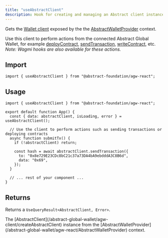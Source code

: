 ```yaml
---
title: "useAbstractClient"
description: Hook for creating and managing an Abstract client instance.
---
```



Gets the [Wallet client](https://viem.sh/docs/clients/wallet)
exposed by the the [AbstractWalletProvider](/abstract-global-wallet/agw-react/AbstractWalletProvider) context.

Use this client to perform actions from the connected Abstract Global Wallet, for example [deployContract](https://viem.sh/zksync/actions/deployContract),
[sendTransaction](https://viem.sh/zksync/actions/sendTransaction), [writeContract](https://viem.sh/zksync/actions/writeContract), etc.
_Note: Wagmi hooks are also available for these actions._

## Import

```tsx
import { useAbstractClient } from "@abstract-foundation/agw-react";
```

## Usage

```tsx
import { useAbstractClient } from "@abstract-foundation/agw-react";

export default function App() {
  const { data: abstractClient, isLoading, error } = useAbstractClient();

  // Use the client to perform actions such as sending transactions or deploying contracts
  async function submitTx() {
    if (!abstractClient) return;

    const hash = await abstractClient.sendTransaction({
      to: "0x8e729E23CDc8bC21c37a73DA4bA9ebdddA3C8B6d",
      data: "0x69",
    });
  }

  // ... rest of your component ...
}
```

## Returns

Returns a `UseQueryResult<AbstractClient, Error>`.

<Expandable title="properties">
  <ResponseField name="data" type="AbstractClient | undefined">
    The
    [AbstractClient](/abstract-global-wallet/agw-client/createAbstractClient)
    instance from the
    [AbstractWalletProvider](/abstract-global-wallet/agw-react/AbstractWalletProvider)
    context.
  </ResponseField>
  <TanStackQueryReturnTypeSnippet />
</Expandable>
